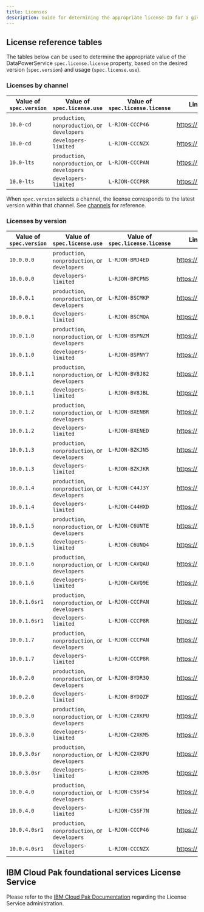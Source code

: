 ```yaml
---
title: Licenses
description: Guide for determining the appropriate license ID for a given DataPower firmware version and usage.
---
```


## License reference tables

The tables below can be used to determine the appropriate value of the DataPowerService `spec.license.license` property, based on the desired version (`spec.version`) and usage (`spec.license.use`).

### Licenses by channel

|Value of `spec.version`|Value of `spec.license.use`                   |Value of `spec.license.license`|Link to license       |
|-----------------------|----------------------------------------------|-------------------------------|----------------------|
|`10.0-cd`              |`production`, `nonproduction`, or `developers`|`L-RJON-CCCP46`                |https://ibm.biz/BdfWxU|
|`10.0-cd`              |`developers-limited`                          |`L-RJON-CCCNZX`                |https://ibm.biz/BdfWx5|
|`10.0-lts`             |`production`, `nonproduction`, or `developers`|`L-RJON-CCCPAN`                |https://ibm.biz/BdfWxN|
|`10.0-lts`             |`developers-limited`                          |`L-RJON-CCCP8R`                |https://ibm.biz/BdfWx7|

<InlineNotification>

When `spec.version` selects a channel, the license corresponds to the latest version within that channel. See [channels](/apis/datapowerservice/v1beta3#channels) for reference.

</InlineNotification>

### Licenses by version

|Value of `spec.version`|Value of `spec.license.use`                   |Value of `spec.license.license`|Link to license       |
|-----------------------|----------------------------------------------|-------------------------------|----------------------|
|`10.0.0.0`             |`production`, `nonproduction`, or `developers`|`L-RJON-BMJ4ED`                |https://ibm.biz/BdfHta|
|`10.0.0.0`             |`developers-limited`                          |`L-RJON-BPCPNS`                |https://ibm.biz/BdfHtG|
|`10.0.0.1`             |`production`, `nonproduction`, or `developers`|`L-RJON-BSCMKP`                |https://ibm.biz/BdfH6F|
|`10.0.0.1`             |`developers-limited`                          |`L-RJON-BSCMQA`                |https://ibm.biz/BdfH6H|
|`10.0.1.0`             |`production`, `nonproduction`, or `developers`|`L-RJON-BSPNZM`                |https://ibm.biz/BdfH6K|
|`10.0.1.0`             |`developers-limited`                          |`L-RJON-BSPNY7`                |https://ibm.biz/BdfH6G|
|`10.0.1.1`             |`production`, `nonproduction`, or `developers`|`L-RJON-BV8J82`                |https://ibm.biz/BdfH6n|
|`10.0.1.1`             |`developers-limited`                          |`L-RJON-BV8JBL`                |https://ibm.biz/BdfH6e|
|`10.0.1.2`             |`production`, `nonproduction`, or `developers`|`L-RJON-BXENBR`                |https://ibm.biz/BdfE2Y|
|`10.0.1.2`             |`developers-limited`                          |`L-RJON-BXENED`                |https://ibm.biz/BdfHUi|
|`10.0.1.3`             |`production`, `nonproduction`, or `developers`|`L-RJON-BZKJN5`                |https://ibm.biz/Bdf2Y5|
|`10.0.1.3`             |`developers-limited`                          |`L-RJON-BZKJKR`                |https://ibm.biz/Bdf2YN|
|`10.0.1.4`             |`production`, `nonproduction`, or `developers`|`L-RJON-C44J3Y`                |https://ibm.biz/BdfeqF|
|`10.0.1.4`             |`developers-limited`                          |`L-RJON-C44HXD`                |https://ibm.biz/BdfeqE|
|`10.0.1.5`             |`production`, `nonproduction`, or `developers`|`L-RJON-C6UNTE`                |https://ibm.biz/BdfhX3|
|`10.0.1.5`             |`developers-limited`                          |`L-RJON-C6UNQ4`                |https://ibm.biz/BdfhXT|
|`10.0.1.6`             |`production`, `nonproduction`, or `developers`|`L-RJON-CAVQAU`                |https://ibm.biz/BdftfU|
|`10.0.1.6`             |`developers-limited`                          |`L-RJON-CAVQ9E`                |https://ibm.biz/Bdftf5|
|`10.0.1.6sr1`          |`production`, `nonproduction`, or `developers`|`L-RJON-CCCPAN`                |https://ibm.biz/BdfWxN|
|`10.0.1.6sr1`          |`developers-limited`                          |`L-RJON-CCCP8R`                |https://ibm.biz/BdfWx7|
|`10.0.1.7`             |`production`, `nonproduction`, or `developers`|`L-RJON-CCCPAN`                |https://ibm.biz/BdfWxN|
|`10.0.1.7`             |`developers-limited`                          |`L-RJON-CCCP8R`                |https://ibm.biz/BdfWx7|
|`10.0.2.0`             |`production`, `nonproduction`, or `developers`|`L-RJON-BYDR3Q`                |https://ibm.biz/BdfsR9|
|`10.0.2.0`             |`developers-limited`                          |`L-RJON-BYDQZF`                |https://ibm.biz/BdfsRC|
|`10.0.3.0`             |`production`, `nonproduction`, or `developers`|`L-RJON-C2XKPU`                |https://ibm.biz/Bdfyhq|
|`10.0.3.0`             |`developers-limited`                          |`L-RJON-C2XKM5`                |https://ibm.biz/Bdfyhz|
|`10.0.3.0sr`           |`production`, `nonproduction`, or `developers`|`L-RJON-C2XKPU`                |https://ibm.biz/Bdfyhq|
|`10.0.3.0sr`           |`developers-limited`                          |`L-RJON-C2XKM5`                |https://ibm.biz/Bdfyhz|
|`10.0.4.0`             |`production`, `nonproduction`, or `developers`|`L-RJON-C5SF54`                |https://ibm.biz/BdfVxG|
|`10.0.4.0`             |`developers-limited`                          |`L-RJON-C5SF7N`                |https://ibm.biz/BdfVxn|
|`10.0.4.0sr1`          |`production`, `nonproduction`, or `developers`|`L-RJON-CCCP46`                |https://ibm.biz/BdfWxU|
|`10.0.4.0sr1`          |`developers-limited`                          |`L-RJON-CCCNZX`                |https://ibm.biz/BdfWx5|

## IBM Cloud Pak foundational services License Service

Please refer to the [IBM Cloud Pak Documentation](https://www.ibm.com/docs/en/cloud-paks/cp-integration/2021.2?topic=administration-license-service) regarding the License Service administration.
